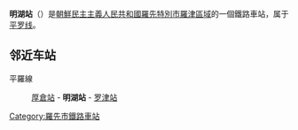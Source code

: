 {{unreferenced|time=2015-02-05T15:00:25+00:00}}
{{朝鮮半島車站資訊
|公司色 = blue
|文字色 = 
|站名 = 明湖站
|圖片 = 
|pxl = 
|圖片說明 =
|前一站 = [[厚倉站|厚倉]]
|前一站距離 = 4.8
|後一站距離 = 6.8
|後一站 = [[罗津站|罗津]]
|所屬路線 = [[平罗线|平罗线]]
|距離 = 795.1
|起點站 = [[平壤站|平壤]]
|諺文 = 명호역
|朝鮮漢字 = 明湖驛
|文觀部式 = Myeongho-yeok
|馬-賴式 = Myŏngho-yŏk
|副站名 = 
|車站編號 = 
|停站路線數 = 
|所屬公司 = [[朝鮮民主主義人民共和國鐵道省|朝鮮民主主義人民共和國鐵道省]]
|所在地 =[[羅先特別市|羅先特別市]][[羅津區域|羅津區域]]
|車站構造 = 地面车站
|月台配置 = 
|啟用年月日 =
|廢站年月日 = 
|上下車人次 = 
|統計年度 = 
|轉車 = 
|備註 = 
|全寬備註 = 
}}

'''明湖站'''（{{lang-ko|명호역}}）是[[朝鮮民主主義人民共和國|朝鮮民主主義人民共和國]][[羅先特別市|羅先特別市]][[羅津區域|羅津區域]]的一個鐵路車站，属于[[平罗线|平罗线]]。

==邻近车站==
平羅線
:[[厚倉站|厚倉站]] - '''明湖站''' - [[罗津站|罗津站]]

{{朝鲜铁路小作品}}

{{平羅線}}

[[Category:羅先市鐵路車站|Category:羅先市鐵路車站]]